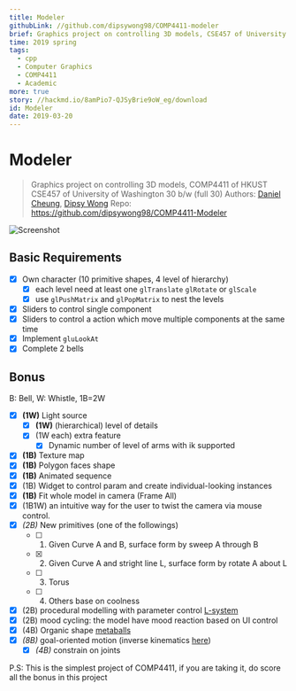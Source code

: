 ```yaml
---
title: Modeler
githubLink: //github.com/dipsywong98/COMP4411-modeler
brief: Graphics project on controlling 3D models, CSE457 of University of Washington
time: 2019 spring
tags:
  - cpp
  - Computer Graphics
  - COMP4411
  - Academic
more: true
story: //hackmd.io/8amPio7-QJSyBrie9oW_eg/download
id: Modeler
date: 2019-03-20
---
```



# Modeler
> Graphics project on controlling 3D models, COMP4411 of HKUST
> CSE457 of University of Washington
> 30 b/w (full 30)
> Authors: [Daniel Cheung](//github.com/danvim), [Dipsy Wong](//github.com/dipsywong98)
> Repo: https://github.com/dipsywong98/COMP4411-Modeler
> 

![Screenshot](https://github.com/dipsywong98/COMP4411-modeler/raw/master/screenshot.png)

## Basic Requirements

- [x] Own character (10 primitive shapes, 4 level of hierarchy)
  - [x] each level need at least one `glTranslate` `glRotate` or `glScale`
  - [x] use `glPushMatrix` and `glPopMatrix` to nest the levels
- [x] Sliders to control single component
- [x] Sliders to control a action which move multiple components at the same time
- [x] Implement `gluLookAt`
- [x] Complete 2 bells

## Bonus

B: Bell, W: Whistle, 1B=2W

- [x] **(1W)** Light source
  - [x] **(1W)** (hierarchical) level of details
  - [x] (1W each) extra feature
    - [x] Dynamic number of level of arms with ik supported
- [x] **(1B)** Texture map
- [x] **(1B)** Polygon faces shape
- [x] **(1B)** Animated sequence
- [x] (1B) Widget to control param and create individual-looking instances
- [x] **(1B)** Fit whole model in camera (Frame All)
- [x] (1B1W) an intuitive way for the user to twist the camera via mouse control.
- [x] *(2B)* New primitives (one of the followings)
  - [ ] 1. Given Curve A and B, surface form by sweep A through B
  - [x] 2. Given Curve A and stright line L, surface form by rotate A about L
  - [ ] 3. Torus
  - [ ]  4. Others base on coolness
- [x] (2B) procedural modelling with parameter control [L-system](https://en.wikipedia.org/wiki/L-system)
- [x] (2B) mood cycling: the model have mood reaction based on UI control
- [x] (4B) Organic shape [metaballs](http://en.wikipedia.org/wiki/Metaballs)
- [x] *(8B)* goal-oriented motion (inverse kinematics  [here](https://course.cse.ust.hk/comp4411/Password_Only/projects/modeler/inverse-kinematics.pdf))
  - [x] *(4B)* constrain on joints

P.S: This is the simplest project of COMP4411, if you are taking it, do score all the bonus in this project
    